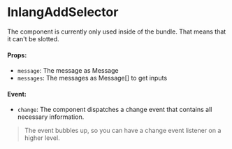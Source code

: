  
 
<Meta of={InlangAddSelector} />

# InlangAddSelector

The component is currently only used inside of the bundle. That means that it can't be slotted.

<Canvas of={InlangAddSelector.Example} />

#### Props:
- `message`: The message as Message
- `messages`: The messages as Message[] to get inputs

#### Event:
- `change`: The component dispatches a change event that contains all necessary information.

> The event bubbles up, so you can have a change event listener on a higher level.
